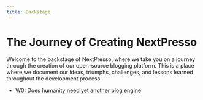 ```yaml
---
title: Backstage
---
```


# The Journey of Creating NextPresso

Welcome to the backstage of NextPresso, where we take you on a journey through the creation of our open-source blogging platform.
This is a place where we document our ideas, triumphs, challenges, and lessons learned throughout the development process.

- [W0: Does humanity need yet another blog engine](./w0.md)
